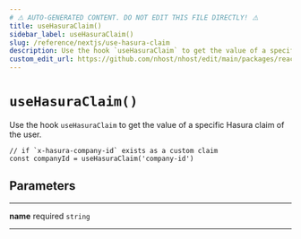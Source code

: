 ```yaml
---
# ⚠️ AUTO-GENERATED CONTENT. DO NOT EDIT THIS FILE DIRECTLY! ⚠️
title: useHasuraClaim()
sidebar_label: useHasuraClaim()
slug: /reference/nextjs/use-hasura-claim
description: Use the hook `useHasuraClaim` to get the value of a specific Hasura claim of the user.
custom_edit_url: https://github.com/nhost/nhost/edit/main/packages/react/src/hooks/user.ts#L687
---
```


# `useHasuraClaim()`

Use the hook `useHasuraClaim` to get the value of a specific Hasura claim of the user.

```tsx
// if `x-hasura-company-id` exists as a custom claim
const companyId = useHasuraClaim('company-id')
```

## Parameters

---

**<span className="parameter-name">name</span>** <span className="optional-status">required</span> `string`

---
